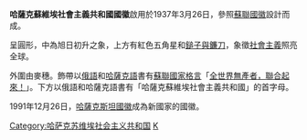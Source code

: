 {{unreferenced|time=2009-2-18}}

{{Infobox coat of arms
|color            = #DE2929
|name             = 哈薩克蘇維埃社會主義共和國國徽
|image            = Emblem of Kazakh SSR.svg
|image_width      = 250
|middle           = Kazakh SSR emblem 1936-37.svg
|middle_width     = 200
|middle_caption   = 1936到1937年间的早期版本
|lesser           = Emblem of the Kazakh SSR (1937-1978).svg
|lesser_width     = 200
|lesser_caption   = 1939到1978年间的早期版本
|lesser_alt       = 
|image2            = Emblem of the Kazakh SSR (variant).svg
|image2_width      = 250
|image2_caption   = 非正式版本
|armiger          =  {{flag|Kazakh SSR}}
|year_adopted     = 1937年3月26日
|year_repealed    = 1991年12月25日
|crest            = [[红星|红星]]
|torse            = 
|shield           = 
|supporters       = [[小麦|小麦]]
|compartment      = 
|motto            = '''Барлық елдеpдің пролетарлары, бірігіңдер!'''（[[哈萨克语|哈萨克语]]）<br><br> '''Пролетарии всех стран, соединяйтесь!'''（[[俄语|俄语]]）<br><br> 全世界无产者，联合起来！
|orders           = 
|other_elements   = 
|earlier_versions = 
|use              = 
}}
'''哈薩克蘇維埃社會主義共和國國徽'''啟用於1937年3月26日，參照[[蘇聯|蘇聯]][[蘇聯國徽|國徽]]設計而成。

呈圓形，中為旭日初升之象，上方有紅色五角星和[[鎚子與鐮刀|鎚子與鐮刀]]，象徵[[社會主義|社會主義]]照亮全球。

外圍由麥穗。飾帶以[[俄語|俄語]]和[[哈薩克語|哈薩克語]]書有[[蘇聯|蘇聯]][[國家格言|國家格言]]「[[全世界無產者，聯合起來！|全世界無產者，聯合起來！]]」。下方以俄語和哈薩克語書有「哈薩克蘇維埃社會主義共和國」的首字母。

1991年12月26日，[[哈薩克斯坦國徽|哈薩克斯坦國徽]]成為新國家的國徽。

{{苏联及其加盟共和国国徽}}
[[Category:哈萨克苏维埃社会主义共和国|Category:哈萨克苏维埃社会主义共和国]]
[[Category:蘇聯國徽|K]]